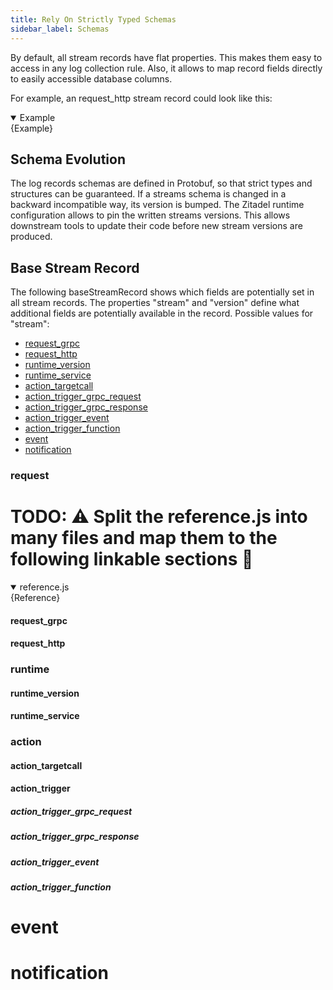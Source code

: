 ```yaml
---
title: Rely On Strictly Typed Schemas
sidebar_label: Schemas
---
```



By default, all stream records have flat properties.
This makes them easy to access in any log collection rule.
Also, it allows to map record fields directly to easily accessible database columns.

For example, an request_http stream record could look like this:

<details open>
    <summary>Example</summary>
    <CodeBlock language="js">{Example}</CodeBlock>
</details>

## Schema Evolution

The log records schemas are defined in Protobuf, so that strict types and structures can be guaranteed.
If a streams schema is changed in a backward incompatible way, its version is bumped.
The Zitadel runtime configuration allows to pin the written streams versions.
This allows downstream tools to update their code before new stream versions are produced.

## Base Stream Record

The following baseStreamRecord shows which fields are potentially set in all stream records.
The properties "stream" and "version" define what additional fields are potentially available in the record.
Possible values for "stream":

- [request_grpc](#request_grpc)
- [request_http](#request_http)
- [runtime_version](#runtime_version)
- [runtime_service](#runtime_service)
- [action_targetcall](#action_targetcall)
- [action_trigger_grpc_request](#action_trigger_grpc_request)
- [action_trigger_grpc_response](#action_trigger_grpc_response)
- [action_trigger_event](#action_trigger_event)
- [action_trigger_function](#action_trigger_function)
- [event](#event)
- [notification](#notification)

### request

# TODO: :warning: Split the reference.js into many files and map them to the following linkable sections :construction:

<details open>
    <summary>reference.js</summary>
    <CodeBlock language="js">{Reference}</CodeBlock>
</details>

#### request_grpc
#### request_http

### runtime

#### runtime_version

#### runtime_service

### action

#### action_targetcall

#### action_trigger

##### action_trigger_grpc_request
##### action_trigger_grpc_response
##### action_trigger_event
##### action_trigger_function

# event

# notification
